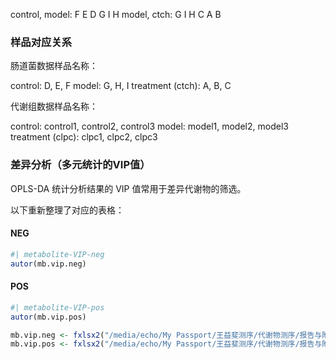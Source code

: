 
control, model: F E D G I H
model, ctch: G I H C A B

### 样品对应关系

肠道菌数据样品名称：

control: D, E, F
model: G, H, I
treatment (ctch): A, B, C

代谢组数据样品名称：

control: control1, control2, control3
model: model1, model2, model3
treatment (clpc): clpc1, clpc2, clpc3



### 差异分析（多元统计的VIP值） 

OPLS-DA 统计分析结果的 VIP 值常用于差异代谢物的筛选。

以下重新整理了对应的表格：


#### NEG

```r
#| metabolite-VIP-neg
autor(mb.vip.neg)
```

#### POS

```r
#| metabolite-VIP-pos
autor(mb.vip.pos)
```

```r
mb.vip.neg <- fxlsx2("/media/echo/My Passport/王益斐测序/代谢物测序/报告与附件/报告及附件/附件2 Result/03. Difference Analysis/Multivariate Statistical Analysis/VIP-NEG.xlsx", .id = "contrast")
mb.vip.pos <- fxlsx2("/media/echo/My Passport/王益斐测序/代谢物测序/报告与附件/报告及附件/附件2 Result/03. Difference Analysis/Multivariate Statistical Analysis/VIP-POS.xlsx", .id = "contrast")
```


